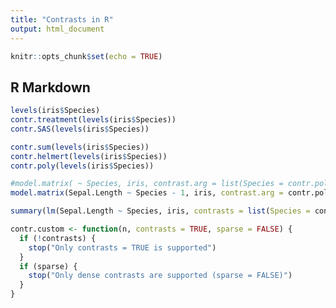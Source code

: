 ```yaml
---
title: "Contrasts in R"
output: html_document
---
```


```r
knitr::opts_chunk$set(echo = TRUE)
```

## R Markdown

```r
levels(iris$Species)
contr.treatment(levels(iris$Species))
contr.SAS(levels(iris$Species))
```

```r
contr.sum(levels(iris$Species))
contr.helmert(levels(iris$Species))
contr.poly(levels(iris$Species))
```
```r
#model.matrix( ~ Species, iris, contrast.arg = list(Species = contr.poly))
model.matrix(Sepal.Length ~ Species - 1, iris, contrast.arg = contr.poly)

```

```r
summary(lm(Sepal.Length ~ Species, iris, contrasts = list(Species = contr.treatment)))
```

```r
contr.custom <- function(n, contrasts = TRUE, sparse = FALSE) {
  if (!contrasts) {
    stop("Only contrasts = TRUE is supported")
  }
  if (sparse) {
    stop("Only dense contrasts are supported (sparse = FALSE)")
  }
}
```